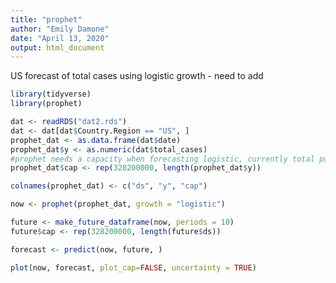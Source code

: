 ```yaml
---
title: "prophet"
author: "Emily Damone"
date: "April 13, 2020"
output: html_document
---
```


US forecast of total cases using logistic growth - need to add 
```r
library(tidyverse)
library(prophet)

```

```r
dat <- readRDS("dat2.rds")
dat <- dat[dat$Country.Region == "US", ]
prophet_dat <- as.data.frame(dat$date)
prophet_dat$y <- as.numeric(dat$total_cases)
#prophet needs a capacity when forecasting logistic, currently total population - we would need this for all countries
prophet_dat$cap <- rep(328200000, length(prophet_dat$y))

colnames(prophet_dat) <- c("ds", "y", "cap")

now <- prophet(prophet_dat, growth = "logistic")

future <- make_future_dataframe(now, periods = 10)
future$cap <- rep(328200000, length(future$ds))

forecast <- predict(now, future, )

plot(now, forecast, plot_cap=FALSE, uncertainty = TRUE)
```